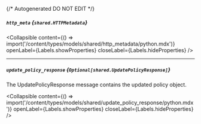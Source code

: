 {/* Autogenerated DO NOT EDIT  */}

##### `http_meta` *{`shared.HTTPMetadata`}*

<Collapsible content={() => import('/content/types/models/shared/http_metadata/python.mdx')} openLabel={Labels.showProperties} closeLabel={Labels.hideProperties} />


---
##### `update_policy_response` *{`Optional[shared.UpdatePolicyResponse]`}*
The UpdatePolicyResponse message contains the updated policy object.

<Collapsible content={() => import('/content/types/models/shared/update_policy_response/python.mdx')} openLabel={Labels.showProperties} closeLabel={Labels.hideProperties} />



